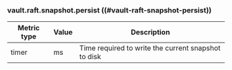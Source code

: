 ### vault.raft.snapshot.persist ((#vault-raft-snapshot-persist))

Metric type | Value | Description
----------- | ----- | -----------
timer       | ms    | Time required to write the current snapshot to disk